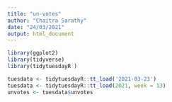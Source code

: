 ```yaml
---
title: "un-votes"
author: "Chaitra Sarathy"
date: "24/03/2021"
output: html_document
---
```

 
 
```r
library(ggplot2)
library(tidyverse)
library(tidytuesdayR )
``` 

```r
tuesdata <- tidytuesdayR::tt_load('2021-03-23')
tuesdata <- tidytuesdayR::tt_load(2021, week = 13)
unvotes <- tuesdata$unvotes
```

```r

```

